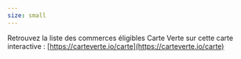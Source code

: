 ```yaml
---
size: small
---
```


Retrouvez la liste des commerces éligibles Carte Verte sur cette carte interactive : [https://carteverte.io/carte](https://carteverte.io/carte)